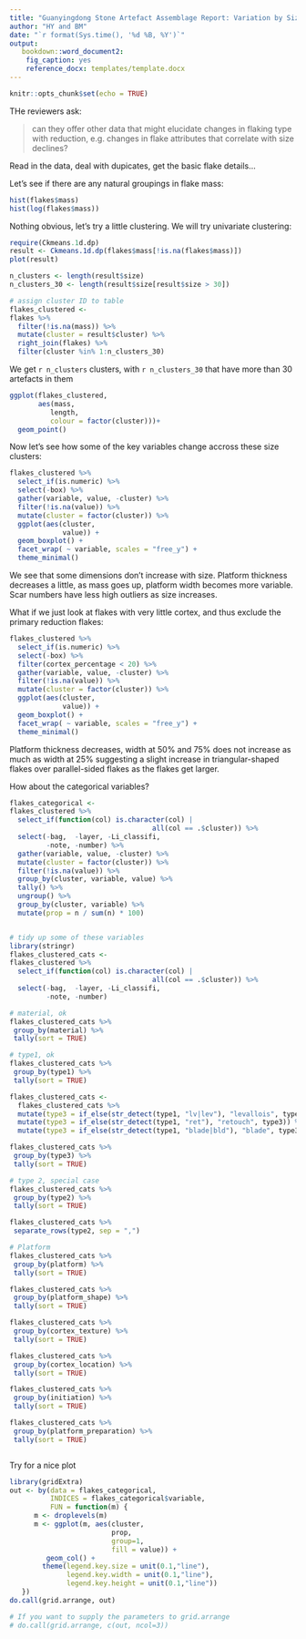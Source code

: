 ```yaml
---
title: "Guanyingdong Stone Artefact Assemblage Report: Variation by Size"
author: "HY and BM"
date: "`r format(Sys.time(), '%d %B, %Y')`"
output:
   bookdown::word_document2:
    fig_caption: yes
    reference_docx: templates/template.docx
---
```


```r
knitr::opts_chunk$set(echo = TRUE)
```

THe reviewers ask:

>  can they offer other data that might elucidate changes in flaking type with reduction, e.g. changes in flake attributes that correlate with size declines?


Read in the data, deal with dupicates, get the basic flake details...

Let's see if there are any natural groupings in flake mass:

```r
hist(flakes$mass)
hist(log(flakes$mass))
```

Nothing obvious, let's try a little clustering. We will try univariate clustering:

```r
require(Ckmeans.1d.dp)
result <- Ckmeans.1d.dp(flakes$mass[!is.na(flakes$mass)])
plot(result)

n_clusters <- length(result$size)
n_clusters_30 <- length(result$size[result$size > 30])

# assign cluster ID to table
flakes_clustered <- 
flakes %>% 
  filter(!is.na(mass)) %>% 
  mutate(cluster = result$cluster) %>% 
  right_join(flakes) %>% 
  filter(cluster %in% 1:n_clusters_30)
```

We get `r n_clusters` clusters, with `r n_clusters_30` that have more than 30 artefacts in them

```r
ggplot(flakes_clustered,
       aes(mass, 
          length,
          colour = factor(cluster)))+
  geom_point()
```

Now let's see how some of the key variables change accross these size clusters:

```r
flakes_clustered %>% 
  select_if(is.numeric) %>% 
  select(-box) %>% 
  gather(variable, value, -cluster) %>% 
  filter(!is.na(value)) %>% 
  mutate(cluster = factor(cluster)) %>% 
  ggplot(aes(cluster,
             value)) +
  geom_boxplot() +
  facet_wrap( ~ variable, scales = "free_y") +
  theme_minimal()
```

We see that some dimensions don't increase with size. Platform thickness decreases a little, as mass goes up, platform width becomes more variable. Scar numbers have less high outliers as size increases. 

What if we just look at flakes with very little cortex, and thus exclude the primary reduction flakes:

```r
flakes_clustered %>% 
  select_if(is.numeric) %>% 
  select(-box) %>% 
  filter(cortex_percentage < 20) %>% 
  gather(variable, value, -cluster) %>% 
  filter(!is.na(value)) %>% 
  mutate(cluster = factor(cluster)) %>% 
  ggplot(aes(cluster,
             value)) +
  geom_boxplot() +
  facet_wrap( ~ variable, scales = "free_y") +
  theme_minimal()
```

Platform thickness decreases, width at 50% and 75% does not increase as much as width at 25% suggesting a slight increase in triangular-shaped flakes over parallel-sided flakes as the flakes get larger. 

How about the categorical variables?

```r

flakes_categorical <- 
flakes_clustered %>% 
  select_if(function(col) is.character(col) | 
                                   all(col == .$cluster)) %>% 
  select(-bag,  -layer, -Li_classifi,  
         -note, -number) %>% 
  gather(variable, value, -cluster) %>% 
  mutate(cluster = factor(cluster)) %>% 
  filter(!is.na(value)) %>% 
  group_by(cluster, variable, value) %>% 
  tally() %>% 
  ungroup() %>% 
  group_by(cluster, variable) %>%  
  mutate(prop = n / sum(n) * 100) 


# tidy up some of these variables
library(stringr)
flakes_clustered_cats <- 
flakes_clustered %>% 
  select_if(function(col) is.character(col) | 
                                   all(col == .$cluster)) %>% 
  select(-bag,  -layer, -Li_classifi,  
         -note, -number)

# material, ok
flakes_clustered_cats %>% 
 group_by(material) %>% 
 tally(sort = TRUE)

# type1, ok
flakes_clustered_cats %>% 
 group_by(type1) %>% 
 tally(sort = TRUE)

flakes_clustered_cats <- 
  flakes_clustered_cats %>% 
  mutate(type3 = if_else(str_detect(type1, "lv|lev"), "levallois", type1)) %>% 
  mutate(type3 = if_else(str_detect(type1, "ret"), "retouch", type3)) %>% 
  mutate(type3 = if_else(str_detect(type1, "blade|bld"), "blade", type3)) 

flakes_clustered_cats %>% 
 group_by(type3) %>% 
 tally(sort = TRUE)

# type 2, special case
flakes_clustered_cats %>% 
 group_by(type2) %>% 
 tally(sort = TRUE)

flakes_clustered_cats %>% 
 separate_rows(type2, sep = ",")

# Platform
flakes_clustered_cats %>% 
 group_by(platform) %>% 
 tally(sort = TRUE)

flakes_clustered_cats %>% 
 group_by(platform_shape) %>% 
 tally(sort = TRUE)

flakes_clustered_cats %>% 
 group_by(cortex_texture) %>% 
 tally(sort = TRUE)

flakes_clustered_cats %>% 
 group_by(cortex_location) %>% 
 tally(sort = TRUE)

flakes_clustered_cats %>% 
 group_by(initiation) %>% 
 tally(sort = TRUE)

flakes_clustered_cats %>% 
 group_by(platform_preparation) %>% 
 tally(sort = TRUE)



```

Try for a nice plot

```r
library(gridExtra)
out <- by(data = flakes_categorical, 
          INDICES = flakes_categorical$variable, 
          FUN = function(m) {
      m <- droplevels(m)
      m <- ggplot(m, aes(cluster, 
                         prop, 
                         group=1, 
                         fill = value)) + 
         geom_col() +
        theme(legend.key.size = unit(0.1,"line"),
              legend.key.width = unit(0.1,"line"),
              legend.key.height = unit(0.1,"line"))
   })
do.call(grid.arrange, out)

# If you want to supply the parameters to grid.arrange
# do.call(grid.arrange, c(out, ncol=3))
```



